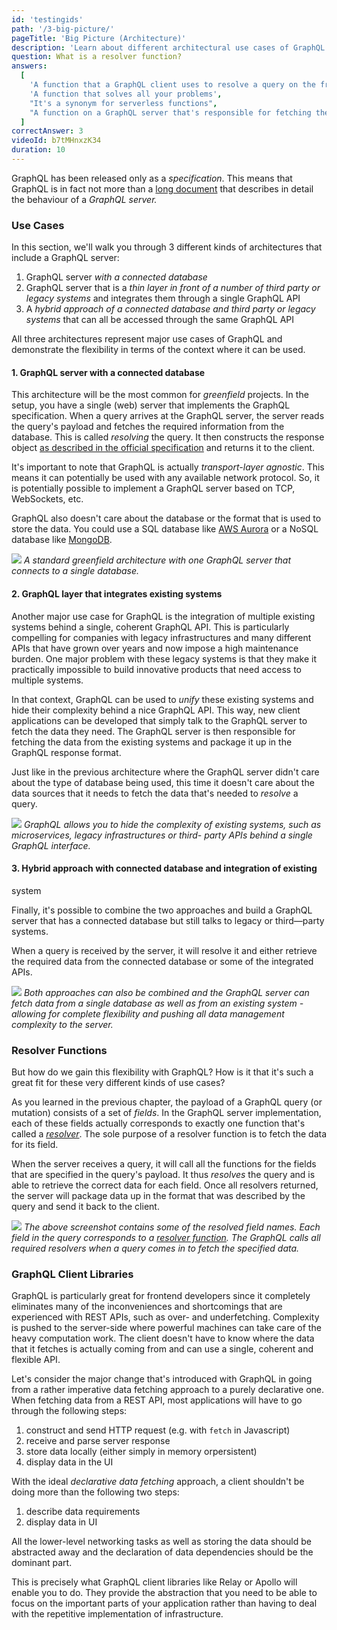 ```yaml
---
id: 'testingids'
path: '/3-big-picture/'
pageTitle: 'Big Picture (Architecture)'
description: 'Learn about different architectural use cases of GraphQL and the major components on the backend and the frontend, like resolver functions and client libraries.'
question: What is a resolver function?
answers:
  [
    'A function that a GraphQL client uses to resolve a query on the frontend',
    'A function that solves all your problems',
    "It's a synonym for serverless functions",
    "A function on a GraphQL server that's responsible for fetching the data for a single field",
  ]
correctAnswer: 3
videoId: b7tMHnxzK34
duration: 10
---
```


GraphQL has been released only as a _specification_. This means that GraphQL is
in fact not more than a [long document](https://facebook.github.io/graphql/)
that describes in detail the behaviour of a _GraphQL server._

### Use Cases

In this section, we'll walk you through 3 different kinds of architectures that
include a GraphQL server:

1. GraphQL server _with a connected database_
2. GraphQL server that is a _thin layer in front of a number of third party or
   legacy systems_ and integrates them through a single GraphQL API
3. A _hybrid approach of a connected database and third party or legacy systems_
   that can all be accessed through the same GraphQL API

All three architectures represent major use cases of GraphQL and demonstrate
the flexibility in terms of the context where it can be used.

#### 1. GraphQL server with a connected database

This architecture will be the most common for _greenfield_ projects. In the
setup, you have a single (web) server that implements the GraphQL
specification. When a query arrives at the GraphQL server, the server reads the
query's payload and fetches the required information from the database. This is
called _resolving_ the query. It then constructs the response object [as
described in the official specification](https://facebook.github.io/graphql/#sec-Response)
and returns it to the client.

It's important to note that GraphQL is actually _transport-layer agnostic_.
This means it can potentially be used with any available network protocol. So,
it is potentially possible to implement a GraphQL server based on TCP,
WebSockets, etc.

GraphQL also doesn't care about the database or the format that is used to
store the data. You could use a SQL database like [AWS Aurora](https://aws.amazon.com/rds/aurora)
or a NoSQL database like [MongoDB](https://www.mongodb.com/).

![](https://imgur.com/cRE6oeb.png) _A standard greenfield architecture with one
GraphQL server that connects to a single database._

#### 2. GraphQL layer that integrates existing systems

Another major use case for GraphQL is the integration of multiple existing
systems behind a single, coherent GraphQL API. This is particularly compelling
for companies with legacy infrastructures and many different APIs that have
grown over years and now impose a high maintenance burden. One major problem
with these legacy systems is that they make it practically impossible to build
innovative products that need access to multiple systems.

In that context, GraphQL can be used to _unify_ these existing systems and hide
their complexity behind a nice GraphQL API. This way, new client applications
can be developed that simply talk to the GraphQL server to fetch the data they
need. The GraphQL server is then responsible for fetching the data from the
existing systems and package it up in the GraphQL response format.

Just like in the previous architecture where the GraphQL server didn't care
about the type of database being used, this time it doesn't care about the data
sources that it needs to fetch the data that's needed to _resolve_ a query.

![](https://imgur.com/zQggcSX.png) _GraphQL allows you to hide the complexity
of existing systems, such as microservices, legacy infrastructures or third-
party APIs behind a single GraphQL interface._

#### 3. Hybrid approach with connected database and integration of existing

system

Finally, it's possible to combine the two approaches and build a GraphQL server
that has a connected database but still talks to legacy or third—party systems.

When a query is received by the server, it will resolve it and either retrieve
the required data from the connected database or some of the integrated APIs.

![](https://imgur.com/73dByTz.png) _Both approaches can also be combined and
the GraphQL server can fetch data from a single database as well as from an
existing system - allowing for complete flexibility and pushing all data
management complexity to the server._

### Resolver Functions

But how do we gain this flexibility with GraphQL? How is it that it's such a
great fit for these very different kinds of use cases?

As you learned in the previous chapter, the payload of a GraphQL query (or
mutation) consists of a set of _fields_. In the GraphQL server implementation,
each of these fields actually corresponds to exactly one function that's called
a [_resolver_](http://graphql.org/learn/execution/#root-fields-resolvers). The
sole purpose of a resolver function is to fetch the data for its field.

When the server receives a query, it will call all the functions for the fields
that are specified in the query's payload. It thus _resolves_ the query and is
able to retrieve the correct data for each field. Once all resolvers returned,
the server will package data up in the format that was described by the query
and send it back to the client.

![](https://imgur.com/e1gBEP5.png) _The above screenshot contains some of the
resolved field names. Each field in the query corresponds to a [resolver
function](http://graphql.org/learn/execution/#root-fields-resolvers). The
GraphQL calls all required resolvers when a query comes in to fetch the
specified data._

### GraphQL Client Libraries

GraphQL is particularly great for frontend developers since it completely
eliminates many of the inconveniences and shortcomings that are experienced
with REST APIs, such as over- and underfetching. Complexity is pushed to the
server-side where powerful machines can take care of the heavy computation
work. The client doesn't have to know where the data that it fetches is
actually coming from and can use a single, coherent and flexible API.

Let's consider the major change that's introduced with GraphQL in going from a
rather imperative data fetching approach to a purely declarative one. When
fetching data from a REST API, most applications will have to go through the
following steps:

1. construct and send HTTP request (e.g. with `fetch` in Javascript)
2. receive and parse server response
3. store data locally (either simply in memory orpersistent)
4. display data in the UI

With the ideal _declarative data fetching_ approach, a client shouldn't be
doing more than the following two steps:

1. describe data requirements
2. display data in UI

All the lower-level networking tasks as well as storing the data should be
abstracted away and the declaration of data dependencies should be the dominant
part.

This is precisely what GraphQL client libraries like Relay or Apollo will
enable you to do. They provide the abstraction that you need to be able to
focus on the important parts of your application rather than having to deal
with the repetitive implementation of infrastructure.
